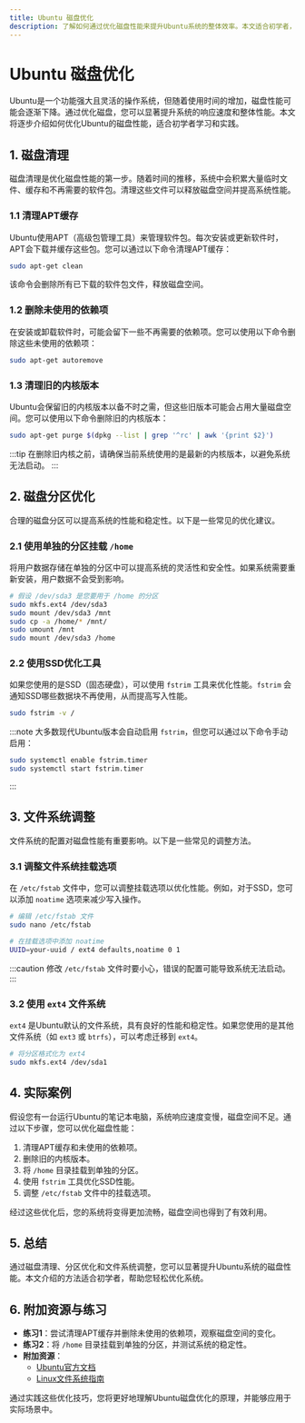 ```yaml
---
title: Ubuntu 磁盘优化
description: 了解如何通过优化磁盘性能来提升Ubuntu系统的整体效率。本文适合初学者，涵盖磁盘清理、分区优化、文件系统调整等内容。
---
```


# Ubuntu 磁盘优化

Ubuntu是一个功能强大且灵活的操作系统，但随着使用时间的增加，磁盘性能可能会逐渐下降。通过优化磁盘，您可以显著提升系统的响应速度和整体性能。本文将逐步介绍如何优化Ubuntu的磁盘性能，适合初学者学习和实践。

## 1. 磁盘清理

磁盘清理是优化磁盘性能的第一步。随着时间的推移，系统中会积累大量临时文件、缓存和不再需要的软件包。清理这些文件可以释放磁盘空间并提高系统性能。

### 1.1 清理APT缓存

Ubuntu使用APT（高级包管理工具）来管理软件包。每次安装或更新软件时，APT会下载并缓存这些包。您可以通过以下命令清理APT缓存：

```bash
sudo apt-get clean
```

该命令会删除所有已下载的软件包文件，释放磁盘空间。

### 1.2 删除未使用的依赖项

在安装或卸载软件时，可能会留下一些不再需要的依赖项。您可以使用以下命令删除这些未使用的依赖项：

```bash
sudo apt-get autoremove
```

### 1.3 清理旧的内核版本

Ubuntu会保留旧的内核版本以备不时之需，但这些旧版本可能会占用大量磁盘空间。您可以使用以下命令删除旧的内核版本：

```bash
sudo apt-get purge $(dpkg --list | grep '^rc' | awk '{print $2}')
```

:::tip
在删除旧内核之前，请确保当前系统使用的是最新的内核版本，以避免系统无法启动。
:::

## 2. 磁盘分区优化

合理的磁盘分区可以提高系统的性能和稳定性。以下是一些常见的优化建议。

### 2.1 使用单独的分区挂载 `/home`

将用户数据存储在单独的分区中可以提高系统的灵活性和安全性。如果系统需要重新安装，用户数据不会受到影响。

```bash
# 假设 /dev/sda3 是您要用于 /home 的分区
sudo mkfs.ext4 /dev/sda3
sudo mount /dev/sda3 /mnt
sudo cp -a /home/* /mnt/
sudo umount /mnt
sudo mount /dev/sda3 /home
```

### 2.2 使用SSD优化工具

如果您使用的是SSD（固态硬盘），可以使用 `fstrim` 工具来优化性能。`fstrim` 会通知SSD哪些数据块不再使用，从而提高写入性能。

```bash
sudo fstrim -v /
```

:::note
大多数现代Ubuntu版本会自动启用 `fstrim`，但您可以通过以下命令手动启用：

```bash
sudo systemctl enable fstrim.timer
sudo systemctl start fstrim.timer
```
:::

## 3. 文件系统调整

文件系统的配置对磁盘性能有重要影响。以下是一些常见的调整方法。

### 3.1 调整文件系统挂载选项

在 `/etc/fstab` 文件中，您可以调整挂载选项以优化性能。例如，对于SSD，您可以添加 `noatime` 选项来减少写入操作。

```bash
# 编辑 /etc/fstab 文件
sudo nano /etc/fstab

# 在挂载选项中添加 noatime
UUID=your-uuid / ext4 defaults,noatime 0 1
```

:::caution
修改 `/etc/fstab` 文件时要小心，错误的配置可能导致系统无法启动。
:::

### 3.2 使用 `ext4` 文件系统

`ext4` 是Ubuntu默认的文件系统，具有良好的性能和稳定性。如果您使用的是其他文件系统（如 `ext3` 或 `btrfs`），可以考虑迁移到 `ext4`。

```bash
# 将分区格式化为 ext4
sudo mkfs.ext4 /dev/sda1
```

## 4. 实际案例

假设您有一台运行Ubuntu的笔记本电脑，系统响应速度变慢，磁盘空间不足。通过以下步骤，您可以优化磁盘性能：

1. 清理APT缓存和未使用的依赖项。
2. 删除旧的内核版本。
3. 将 `/home` 目录挂载到单独的分区。
4. 使用 `fstrim` 工具优化SSD性能。
5. 调整 `/etc/fstab` 文件中的挂载选项。

经过这些优化后，您的系统将变得更加流畅，磁盘空间也得到了有效利用。

## 5. 总结

通过磁盘清理、分区优化和文件系统调整，您可以显著提升Ubuntu系统的磁盘性能。本文介绍的方法适合初学者，帮助您轻松优化系统。

## 6. 附加资源与练习

- **练习1**：尝试清理APT缓存并删除未使用的依赖项，观察磁盘空间的变化。
- **练习2**：将 `/home` 目录挂载到单独的分区，并测试系统的稳定性。
- **附加资源**：
  - [Ubuntu官方文档](https://help.ubuntu.com)
  - [Linux文件系统指南](https://www.kernel.org/doc/html/latest/filesystems/index.html)

通过实践这些优化技巧，您将更好地理解Ubuntu磁盘优化的原理，并能够应用于实际场景中。